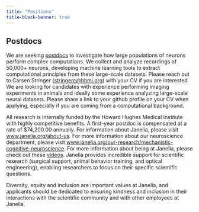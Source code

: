 ---
title: "Positions"
title-block-banner: true
---

## Postdocs

We are seeking [postdocs](hhttps://www.janelia.org/you-janelia/students-postdocs/postdoctoral-scientists) to investigate how large populations of neurons perform complex computations. We collect and analyze recordings of 50,000+ neurons, developing machine learning tools to extract computational principles from these large-scale datasets. Please reach out to Carsen Stringer (<stringerc@hhmi.org>) with your CV if you are interested. We are looking for candidates with experience performing imaging experiments in animals and ideally some experience analyzing large-scale neural datasets. Please share a link to your github profile on your CV when applying, especially if you are coming from a computational background.

All research is internally funded by the Howard Hughes Medical Institute with highly competitive benefits. A first-year postdoc is compensated at a rate of $74,200.00 annually. For information about Janelia, please visit [www.janelia.org/about-us](http://www.janelia.org/about-us). For more information about our neuroscience department, please visit [www.janelia.org/our-research/mechanistic-cognitive-neuroscience](https://www.janelia.org/our-research/mechanistic-cognitive-neuroscience). For more information about being at Janelia, please check out these [videos](https://youtube.com/playlist?list=PLTHgpZlI_u0hSo_NO0wpzpMnt6BnOOaWl&feature=shared). Janelia provides incredible support for scientific research (surgical support, animal behavior training, and optical engineering), enabling researchers to focus on their specific scientific questions.

Diversity, equity and inclusion are important values at Janelia, and applicants should be dedicated to ensuring kindness and inclusion in their interactions with the scientific community and with other employees at Janelia.
